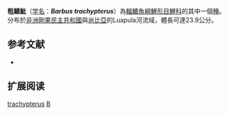 {{Speciesbox 
| taxon = Barbus trachypterus
| status = LC
| status_system = IUCN3.1
| authority = [[Boulenger|Boulenger]], 1915
| synonyms = *''Varicorhinus bredoi''<br /><small>Poll, 1948</small>
}}

'''粗鰭魮'''（[[学名|学名]]：'''''Barbus trachypterus'''''）為[[輻鰭魚綱|輻鰭魚綱]][[鯉形目|鯉形目]][[鯉科|鯉科]]的其中一個[[種|種]]。分布於[[非洲|非洲]][[剛果民主共和國|剛果民主共和國]]與[[尚比亞|尚比亞]]的Luapula河流域，體長可達23.9公分。

== 参考文献 ==
*{{FishBase_species|genus=Barbus|species=trachypterus|year=2011|month=12}}

== 扩展阅读 ==
{{refbegin}}
{{wikispecies-inline|Barbus trachypterus|粗鰭魮}}
{{refend}}
{{Taxonbar|from=Q2442142}}

[[Category:魮屬|trachypterus]]
[[Category:1915年描述的魚類|B]]

{{魚類小作品}}